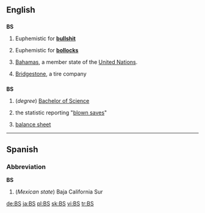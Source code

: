 {{see|bs}}

==English==

==={{abbreviation}}===
'''BS'''

# {{slang}} Euphemistic for '''[[bullshit]]'''
# {{slang}} Euphemistic for '''[[bollocks]]'''
# [[Bahamas]], a member state of the [[United Nations]].
# {{automotive}} [[Bridgestone]], a tire company

==={{initialism}}===
'''BS'''

# (''degree'') [[Bachelor of Science]] 
# {{baseball}} the statistic reporting "[[blown save]]s"
# {{accounting}} [[balance sheet]]

----

==Spanish==

===Abbreviation===
'''BS'''

# (''Mexican state'') Baja California Sur

[[de:BS]]
[[ja:BS]]
[[pl:BS]]
[[sk:BS]]
[[vi:BS]]
[[tr:BS]]